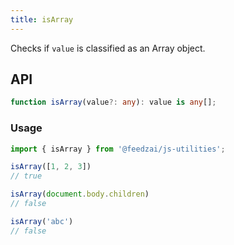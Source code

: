 ```yaml
---
title: isArray
---
```

Checks if `value` is classified as an Array object.

## API

```typescript
function isArray(value?: any): value is any[];
```

### Usage

```typescript
import { isArray } from '@feedzai/js-utilities';

isArray([1, 2, 3])
// true

isArray(document.body.children)
// false

isArray('abc')
// false
```
